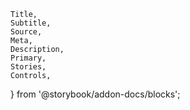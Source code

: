 	Title,
	Subtitle,
	Source,
	Meta,
	Description,
	Primary,
	Stories,
	Controls,
} from '@storybook/addon-docs/blocks';

<Meta of={comStories} name="Docs" />

<Title />
<Subtitle />
<Description />

<Primary />

## Properties

<Controls />

<Stories of={comStories} />

### Example

<DefaultInclude />

## Twig Template source code

<Source code={templateSource} />
